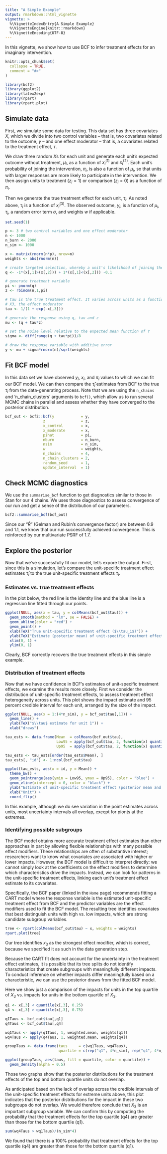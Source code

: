 ```yaml
---
title: "A Simple Example"
output: rmarkdown::html_vignette
vignette: >
  %\VignetteIndexEntry{A Simple Example}
  %\VignetteEngine{knitr::rmarkdown}
  %\VignetteEncoding{UTF-8}
---
```


In this vignette, we show how to use BCF to infer treatment effects for an imaginary intervention.

```r
knitr::opts_chunk$set(
  collapse = TRUE,
  comment = "#>"
)
```

```r
library(bcf2)
library(ggplot2)
library(latex2exp)
library(rpart)
library(rpart.plot)
```

## Simulate data

First, we simulate some data for testing. This data set has three covariates $X$, which we divide into two control variables -- that is, two covariates related to the outcome, $y$ -- and one effect moderator -- that is, a covariates related to the treatment effect, $\tau$.

We draw three random $X$s for each unit and generate each unit's expected outcome without treatment, $\mu_i$, as a function of $x^{(1)}_i$ and $x^{(2)}_i$. Each unit's probability of joining the intervention, $\pi_i$, is also a function of $\mu_i$, so that units with larger responses are more likely to participate in the intervention. We then assign units to treatment ($z_i = 1$) or comparison ($z_i = 0$) as a function of $\pi_i$.

Then we generate the true treatment effect for each unit, $\tau_i$. As noted above, $\tau_i$ is a function of $x^{(3)}_i$. The observed outcome, $y_i$, is a function of $\mu_i$, $\tau_i$, a random error term $\sigma$, and weights $w$ if applicable.

```r
set.seed(1)

p <- 3 # two control variables and one effect moderator
n <- 1000
n_burn <- 2000
n_sim <- 1000

x <- matrix(rnorm(n*p), nrow=n)
weights <- abs(rnorm(n))

# create targeted selection, whereby a unit's likelihood of joining the intervention (pi) is related to its expected outcome (mu)
q <- -1*(x[,1]>(x[,2])) + 1*(x[,1]<(x[,2])) -0.1

# generate treatment variable
pi <- pnorm(q)
z <- rbinom(n,1,pi)

# tau is the true treatment effect. It varies across units as a function of
# X3, the effect moderator
tau <- 1/(1 + exp(-x[,3]))

# generate the response using q, tau and z
mu <- (q + tau*z)

# set the noise level relative to the expected mean function of Y
sigma <- diff(range(q + tau*pi))/8

# draw the response variable with additive error
y <- mu + sigma*rnorm(n)/sqrt(weights)
```

## Fit BCF model

In this data set we have observed $y_i$, $x_i$, and $\pi_i$ values to which we can fit our BCF model. We can then compare the $\hat{\tau}_i$ estimates from BCF to the true $\tau_i$ from the data-generating process. Note that we are using the `n_chains` and 'n_chain_clusters' arguments to `bcf()`, which allow us to run several MCMC chains in parallel and assess whether they have converged to the posterior distribution.

```r
bcf_out <- bcf2::bcf(y            = y,
                 z                = z,
                 x_control        = x,
                 x_moderate       = x,
                 pihat            = pi,
                 nburn            = n_burn,
                 nsim             = n_sim,
                 w                = weights,
                 n_chains         = 4,
                 n_chain_clusters = 2,
                 random_seed      = 1,
                 update_interval  = 1)

```

## Check MCMC diagnostics

We use the `summarise_bcf` function to get diagnostics similar to those in Stan for our 4 chains. We uses those diagnostics to assess convergence of our run and get a sense of the distribution of our parameters.

```r
bcf2::summarise_bcf(bcf_out)
```

Since our "$\hat{R}$" (Gelman and Rubin's convergence factor) are between 0.9 and 1.1, we know that our run successfully achieved convergence. This is reinforced by our multivariate PSRF of 1.7. 

## Explore the posterior

Now that we've successfully fit our model, let's expore the output. First, since this is a simulation, let's compare the unit-speciifc treatment effect estimates $\hat{\tau}_i$ to the true unit-specific treatment effects $\tau_i$.


### Estimates vs. true treatment effects

In the plot below, the red line is the identity line and the blue line is a regression line fitted through our points.

```r
ggplot(NULL, aes(x = tau, y = colMeans(bcf_out$tau))) +
  geom_smooth(method = "lm", se = FALSE) +
  geom_abline(color = "red") +
  geom_point() +
  xlab(TeX("True unit-specific treatment effect ($\\tau_i$)")) +
  ylab(TeX("Estimate (posterior mean) of unit-specific treatment effect ($\\hat{\\tau_i}$)")) +
  xlim(0, 1) + 
  ylim(0, 1)
```

Clearly, BCF correctly recovers the true treatment effects in this simple example.

### Distribution of treatment effects

Now that we have confidence in BCF's estimates of unit-specific treatment effects, we examine the results more closely.  First we consider the distribution of unit-specific treatment effects, to assess treatment effect heterogeneity across units. This plot shows the impact estimate and 95 percent credible interval for each unit, arranged by the size of the impact.

```r
ggplot(NULL, aes(x = 1:(4*n_sim), y = bcf_out$tau[,1])) +
  geom_line() +
  ylab(TeX("$\\tau$ estimate for unit 1")) +
  xlab("draws")
```

```r
tau_ests <- data.frame(Mean  = colMeans(bcf_out$tau),
                       Low95 = apply(bcf_out$tau, 2, function(x) quantile(x, 0.025)),
                       Up95  = apply(bcf_out$tau, 2, function(x) quantile(x, 0.975)))

tau_ests <- tau_ests[order(tau_ests$Mean), ]
tau_ests[, "id"] <- 1:ncol(bcf_out$tau)

ggplot(tau_ests, aes(x = id, y = Mean)) +
  theme_bw() +
  geom_pointrange(aes(ymin = Low95, ymax = Up95), color = "blue") +
  geom_vline(xintercept = 0, color = "black") +
  ylab("Estimate of unit-specific treatment effect (posterior mean and 95% CI)") +
  xlab("Unit") +
  coord_flip()
```

In this example, although we do see variation in the point estimates across units, most uncertainty intervals all overlap, except for pionts at the extremes.

### Identifying possible subgroups

The BCF model obtains more accurate treatment effect estimates than other approaches in part by allowing flexible relationships with many possible effect modifiers.  These relationships are often of substantive interest; researchers want to know what covariates are associated with higher or lower impacts.  However, the BCF model is difficult to interpret directly: we cannot simply look at the coefficients on the effect modifiers to determine which characteristics drive the impacts.  Instead, we can look for patterns in the unit-specific treatment effects, linking each unit's treatment effect estimate to its covariates.

Specifically, the BCF paper (linked in the `Home` page) recommends fitting a CART model where the response variable is the estimated unit-specific treatment effect from BCF and the predictor variables are the effect modifiers used to fit the BCF model. The resulting tree identifies covariates that best distinguish units with high vs. low impacts, which are strong candidate subgroup variables. 

```r
tree <- rpart(colMeans(bcf_out$tau) ~ x, weights = weights)
rpart.plot(tree)
```


Our tree identifies $x_3$ as the strongest effect modifier, which is correct, because we specified it as such in the data generation step.

Because the CART fit does not account for the uncertainty in the treatment effect estimates, it is possible that its tree splits do not identify characteristics that create subgroups with meaningfully different impacts. To conduct inference on whether impacts differ meaningfully based on a characteristic, we can use the posterior draws from the fitted BCF model.

Here we show just a comparison of the impacts for units in the top quartile of $X_3$ vs. impacts for units in the bottom quartile of $X_3$.

```r
q1 <- x[,3] < quantile(x[,3], 0.25)
q4 <- x[,3] > quantile(x[,3], 0.75)

q1Taus <- bcf_out$tau[,q1]
q4Taus <- bcf_out$tau[,q4]

wq1Taus <- apply(q1Taus, 1, weighted.mean, weights[q1])
wq4Taus <- apply(q4Taus, 1, weighted.mean, weights[q4])

groupTaus <- data.frame(taus     = c(wq1Taus, wq4Taus),
                        quartile = c(rep("q1", 4*n_sim), rep("q4", 4*n_sim)))

ggplot(groupTaus, aes(taus, fill = quartile, color = quartile)) +
  geom_density(alpha = 0.5)
```

Those two graphs show that the posterior distributions for the treatment effects of the top and bottom quartile units do not overlap.

As anticipated based on the lack of overlap across the credible intervals of the unit-specific treatment effects for extreme units above, this plot indicates that the posterior distributions for the impact in these two subgroups do not overlap. We would therefore conclude that $X_3$ is an important subgroup variable. We can confirm this by computing the probability that the treatment effects for the top quartile (q4) are greater than those for the bottom quartile (q1). 


```r
sum(wq4Taus > wq1Taus)/(n_sim*4)
```

We found that there is a 100% probability that treatment effects for the top quartile (q4) are greater than those for the bottom quartile (q1).
